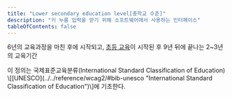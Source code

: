 ```yaml
---
title: "Lower secondary education level[중학교 수준]"
description: "키 누름 입력을 얻기 위해 소프트웨어에서 사용하는 인터페이스"
tableOfContents: false
---
```



6년의 교육과정을 마친 후에 시작되고, [초등 교육](./primary-education "사전 교육이 없을 수 있는, 5~7세 사이에 시작된 6년 간의 교육 기간")이 시작된 후 9년 뒤에 끝나는 2~3년의 교육기간


<Aside title="참고 1">
이 정의는 국제표준교육분류(<span lang="en">International Standard Classification of Education</span>) \[[UNESCO](../../reference/wcag2/#bib-unesco "International Standard Classification of Education")\]에 기초한다.
</Aside>

